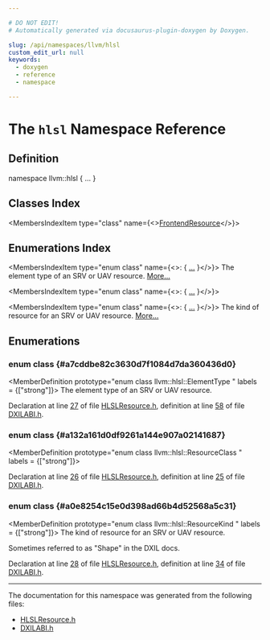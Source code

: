 ```yaml
---

# DO NOT EDIT!
# Automatically generated via docusaurus-plugin-doxygen by Doxygen.

slug: /api/namespaces/llvm/hlsl
custom_edit_url: null
keywords:
  - doxygen
  - reference
  - namespace

---
```





# The `hlsl` Namespace Reference

<DoxygenPage pluginConfig={pluginConfig}>



## Definition

<CodeBlock>namespace llvm::hlsl &#123; ... &#125;</CodeBlock>

## Classes Index

<MembersIndex>

<MembersIndexItem
  type="class"
  name={<><a href="/docs/api/classes/llvm/hlsl/frontendresource">FrontendResource</a></>}>
</MembersIndexItem>

</MembersIndex>

## Enumerations Index

<MembersIndex>

<MembersIndexItem
  type="enum class"
  name={<>:  &#123; <a href="#a7cddbe82c3630d7f1084d7da360436d0">...</a> &#125;</>}>
The element type of an SRV or UAV resource. <a href="#a7cddbe82c3630d7f1084d7da360436d0">More...</a>
</MembersIndexItem>

<MembersIndexItem
  type="enum class"
  name={<>:  &#123; <a href="#a132a161d0df9261a144e907a02141687">...</a> &#125;</>}>
</MembersIndexItem>

<MembersIndexItem
  type="enum class"
  name={<>:  &#123; <a href="#a0e8254c15e0d398ad66b4d52568a5c31">...</a> &#125;</>}>
The kind of resource for an SRV or UAV resource. <a href="#a0e8254c15e0d398ad66b4d52568a5c31">More...</a>
</MembersIndexItem>

</MembersIndex>


<SectionDefinition>

## Enumerations

### enum class  {#a7cddbe82c3630d7f1084d7da360436d0}

<MemberDefinition
  prototype="enum class llvm::hlsl::ElementType "
 labels = {["strong"]}>
The element type of an SRV or UAV resource.

<EnumerationList title="Enumeration values">

</EnumerationList>

Declaration at line <a href="/docs/api/files/include/include/llvm/include/llvm/frontend/include/llvm/frontend/hlsl/hlslresource-h/#l00027">27</a> of file <a href="/docs/api/files/include/include/llvm/include/llvm/frontend/include/llvm/frontend/hlsl/hlslresource-h">HLSLResource.h</a>, definition at line <a href="/docs/api/files/include/include/llvm/include/llvm/support/dxilabi-h/#l00058">58</a> of file <a href="/docs/api/files/include/include/llvm/include/llvm/support/dxilabi-h">DXILABI.h</a>.
</MemberDefinition>

### enum class  {#a132a161d0df9261a144e907a02141687}

<MemberDefinition
  prototype="enum class llvm::hlsl::ResourceClass "
 labels = {["strong"]}>

<EnumerationList title="Enumeration values">

</EnumerationList>

Declaration at line <a href="/docs/api/files/include/include/llvm/include/llvm/frontend/include/llvm/frontend/hlsl/hlslresource-h/#l00026">26</a> of file <a href="/docs/api/files/include/include/llvm/include/llvm/frontend/include/llvm/frontend/hlsl/hlslresource-h">HLSLResource.h</a>, definition at line <a href="/docs/api/files/include/include/llvm/include/llvm/support/dxilabi-h/#l00025">25</a> of file <a href="/docs/api/files/include/include/llvm/include/llvm/support/dxilabi-h">DXILABI.h</a>.
</MemberDefinition>

### enum class  {#a0e8254c15e0d398ad66b4d52568a5c31}

<MemberDefinition
  prototype="enum class llvm::hlsl::ResourceKind "
 labels = {["strong"]}>
The kind of resource for an SRV or UAV resource.

<EnumerationList title="Enumeration values">

</EnumerationList>

Sometimes referred to as &quot;Shape&quot; in the DXIL docs.

Declaration at line <a href="/docs/api/files/include/include/llvm/include/llvm/frontend/include/llvm/frontend/hlsl/hlslresource-h/#l00028">28</a> of file <a href="/docs/api/files/include/include/llvm/include/llvm/frontend/include/llvm/frontend/hlsl/hlslresource-h">HLSLResource.h</a>, definition at line <a href="/docs/api/files/include/include/llvm/include/llvm/support/dxilabi-h/#l00034">34</a> of file <a href="/docs/api/files/include/include/llvm/include/llvm/support/dxilabi-h">DXILABI.h</a>.
</MemberDefinition>

</SectionDefinition>

<hr/>

The documentation for this namespace was generated from the following files:

<ul>
<li><a href="/docs/api/files/include/include/llvm/include/llvm/frontend/include/llvm/frontend/hlsl/hlslresource-h">HLSLResource.h</a></li>
<li><a href="/docs/api/files/include/include/llvm/include/llvm/support/dxilabi-h">DXILABI.h</a></li>
</ul>

</DoxygenPage>
